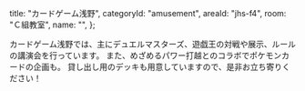 
  title: "カードゲーム浅野",
  categoryId: "amusement",
  areaId: "jhs-f4",
  room: "Ｃ組教室",
  name: "",
};

カードゲーム浅野では、主にデュエルマスターズ、遊戯王の対戦や展示、ルールの講演会を行っています。
また、めざめるパワー打越とのコラボでポケモンカードの企画も。
貸し出し用のデッキも用意していますので、是非お立ち寄りください！

